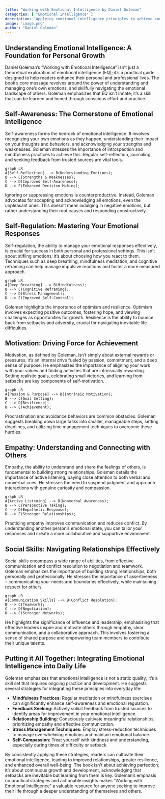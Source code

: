 ```yaml
---
title: "Working with Emotional Intelligence by Daniel Goleman"
categories: [ "Emotional Intelligence" ]
description: "Applying emotional intelligence principles to achieve success in the workplace"
image: 'image.png'
author: "Daniel Goleman"
---
```

## Understanding Emotional Intelligence: A Foundation for Personal Growth

Daniel Goleman's "Working with Emotional Intelligence" isn't just a theoretical exploration of emotional intelligence (EQ); it's a practical guide designed to help readers enhance their personal and professional lives. The book's core message revolves around the power of understanding and managing one's own emotions, and skillfully navigating the emotional landscape of others.  Goleman emphasizes that EQ isn't innate; it's a skill that can be learned and honed through conscious effort and practice.

## Self-Awareness: The Cornerstone of Emotional Intelligence

Self-awareness forms the bedrock of emotional intelligence. It involves recognizing your own emotions as they happen, understanding their impact on your thoughts and behaviors, and acknowledging your strengths and weaknesses. Goleman stresses the importance of introspection and mindfulness practices to achieve this.  Regular self-reflection, journaling, and seeking feedback from trusted sources are vital tools.

```mermaid
graph LR
A[Self-Reflection] --> B(Understanding Emotions);
B --> C{Strengths & Weaknesses};
C --> D[Improved Self-Awareness];
D --> E(Enhanced Decision Making);
```

Ignoring or suppressing emotions is counterproductive. Instead, Goleman advocates for accepting and acknowledging all emotions, even the unpleasant ones. This doesn't mean indulging in negative emotions, but rather understanding their root causes and responding constructively.

## Self-Regulation: Mastering Your Emotional Responses

Self-regulation, the ability to manage your emotional responses effectively, is crucial for success in both personal and professional settings.  This isn't about stifling emotions; it's about choosing how you react to them. Techniques such as deep breathing, mindfulness meditation, and cognitive reframing can help manage impulsive reactions and foster a more measured approach.

```mermaid
graph LR
A[Deep Breathing] --> B(Mindfulness);
B --> C(Cognitive Reframing);
C --> D[Stress Management];
D --> E(Improved Self-Control);
```

Goleman highlights the importance of optimism and resilience. Optimism involves expecting positive outcomes, fostering hope, and viewing challenges as opportunities for growth. Resilience is the ability to bounce back from setbacks and adversity, crucial for navigating inevitable life difficulties.


## Motivation: Driving Force for Achievement

Motivation, as defined by Goleman, isn't simply about external rewards or pressures; it's an internal drive fueled by passion, commitment, and a deep sense of purpose.  He emphasizes the importance of aligning your work with your values and finding activities that are intrinsically rewarding.  Setting realistic goals, celebrating small victories, and learning from setbacks are key components of self-motivation.

```mermaid
graph LR
A[Passion & Purpose] --> B(Intrinsic Motivation);
B --> C{Goal Setting};
C --> D[Resilience];
D --> E(Achievement);
```

Procrastination and avoidance behaviors are common obstacles. Goleman suggests breaking down large tasks into smaller, manageable steps, setting deadlines, and utilizing time management techniques to overcome these hurdles.

## Empathy: Understanding and Connecting with Others

Empathy, the ability to understand and share the feelings of others, is fundamental to building strong relationships. Goleman details the importance of active listening, paying close attention to both verbal and nonverbal cues. He stresses the need to suspend judgment and approach interactions with genuine curiosity and compassion.

```mermaid
graph LR
A[Active Listening] --> B(Nonverbal Awareness);
B --> C{Perspective Taking};
C --> D[Empathetic Response];
D --> E(Stronger Relationships);
```

Practicing empathy improves communication and reduces conflict. By understanding another person's emotional state, you can tailor your responses and create a more collaborative and supportive environment.

## Social Skills: Navigating Relationships Effectively

Social skills encompass a wide range of abilities, from effective communication and conflict resolution to negotiation and teamwork.  Goleman emphasizes the importance of building strong relationships, both personally and professionally. He stresses the importance of assertiveness – communicating your needs and boundaries effectively, while maintaining respect for others.

```mermaid
graph LR
A[Communication Skills] --> B(Conflict Resolution);
B --> C{Teamwork};
C --> D[Negotiation];
D --> E(Stronger Networks);
```

He highlights the significance of influence and leadership, emphasizing that effective leaders inspire and motivate others through empathy, clear communication, and a collaborative approach.  This involves fostering a sense of shared purpose and empowering team members to contribute their unique talents.

## Putting it All Together:  Integrating Emotional Intelligence into Daily Life

Goleman emphasizes that emotional intelligence is not a static quality; it's a skill set that requires ongoing practice and development.  He suggests several strategies for integrating these principles into everyday life:

* **Mindfulness Practices:**  Regular meditation or mindfulness exercises can significantly enhance self-awareness and emotional regulation.
* **Feedback Seeking:**  Actively solicit feedback from trusted sources to identify areas for improvement in your emotional intelligence.
* **Relationship Building:**  Consciously cultivate meaningful relationships, prioritizing empathy and effective communication.
* **Stress Management Techniques:**  Employ stress-reduction techniques to manage overwhelming emotions and maintain emotional balance.
* **Self-Compassion:**  Treat yourself with kindness and understanding, especially during times of difficulty or setback.

By consistently applying these strategies, readers can cultivate their emotional intelligence, leading to improved relationships, greater resilience, and enhanced overall well-being.  The book isn't about achieving perfection; it's about continuous growth and development, acknowledging that setbacks are inevitable but learning from them is key.  Goleman's emphasis on practical strategies and actionable insights makes "Working with Emotional Intelligence" a valuable resource for anyone seeking to improve their life through a deeper understanding of themselves and others.

